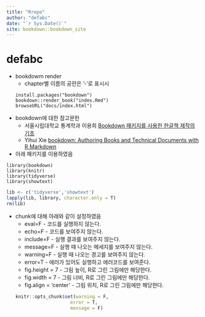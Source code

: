 ```yaml
--- 
title: "Rrepo"
author: "defabc"
date: "`r Sys.Date()`"
site: bookdown::bookdown_site
---
```



# defabc
- bookdowm render
    - chapter별 이름의 공란은 '-'로 표시시
```
install.packages("bookdown")
bookdown::render_book("index.Rmd")
browseURL("docs/index.html")
```
- bookdown에 대한 참고문헌
    - 서울시립대학교 통계학과 이용희 [Bookdown 패키지를 사용한 한글책 제작의 기초](https://ilovedata.github.io/computing/bookdown/)
    - Yihui Xie [bookdown: Authoring Books and Technical Documents with R Markdown](https://bookdown.org/yihui/bookdown/)

- 아래 패키지를 이용하였음
```
library(bookdown)
library(knitr)
library(tidyverse)
library(showtext)
```
```r
lib <- c('tidyverse','showtext')
lapply(lib, library, character.only = T)
rm(lib)
```

- chunk에 대해 아래와 같이 설정하였음
    - eval=F - 코드를 실행하지 않는다.
    - echo=F - 코드를 보여주지 않는다.
    - include=F - 실행 결과를 보여주지 않는다.
    - message=F - 실행 때 나오는 메세지를 보여주지 않는다.
    - warning=F - 실행 때 나오는 경고를 보여주지 않는다.
    - error=T - 에러가 있어도 실행하고 에러코드를 보여준다.
    - fig.height = 7 - 그림 높이, R로 그린 그림에만 해당한다.
    - fig.width = 7 - 그림 너비, R로 그린 그림에만 해당한다.
    - fig.align = 'center' - 그림 위치, R로 그린 그림에만 해당한다.
```r
knitr::opts_chunk$set(warning = F,
                      error = T,
                      message = F)
```














